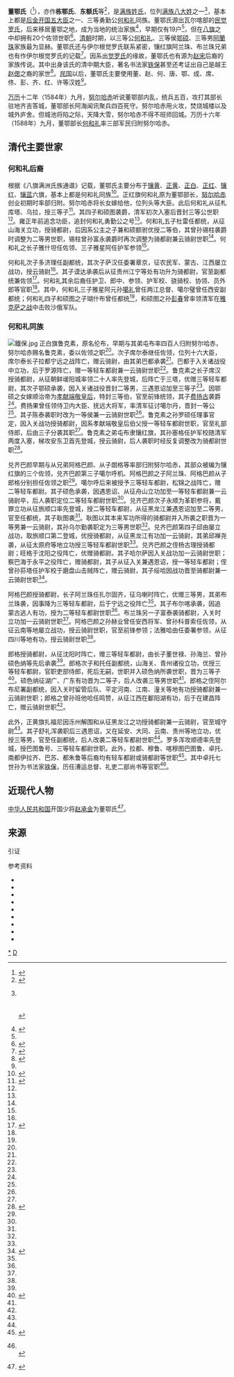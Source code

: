 {{满族姓氏
|姓氏 =董鄂氏
|满文 ={{MongolUnicode|ᡩᠣᠩᡤᠣ<br>ᡥᠠᠯᠠ}}
|转写 = Donggo hala
|始祖 = 越王[[赵偲|赵偲]]？
|世居地 = 董鄂
|代表人物 =[[何和礼|何和礼]]<br>[[孝献端敬皇后|孝献端敬皇后]]<br>[[铁保|铁保]]<br>[[赵承金|赵承金]]
|汉姓 = 董、赵等
}}
{{Contains Manchu text}}

'''董鄂氏'''（{{lang-mnc|ᡩᠣᠩᡤᠣ<br>ᡥᠠᠯᠠ|z=Donggo hala}}<ref>{{harvnb|安双成|1993|p=693}}</ref>），亦作'''栋鄂氏'''、'''东额氏'''等<ref>{{harvnb|刘庆华|2012|p=33}}</ref>，是[[满族姓氏|满族姓氏]]，位列[[满族八大姓|满族八大姓]]之一<ref>{{harvnb|陈康祺|1997|pp=229-230}}<br>{{harvnb|徐珂|1986|pp=2144-2145}}<br>{{harvnb|杨同桂|1933|pp=1-2}}<br>{{harvnb|昭梿|1980|p=316}}</ref>，基本上都是[[后金开国五大臣|后金开国五大臣]]之一、三等勇勤公[[何和礼|何和礼]]同族。董鄂氏源出瓦尔喀部的[[民觉罗氏|民觉罗氏]]，后来移居董鄂之地，成为当地的统治家族<ref name=辞典410>{{harvnb|赵力|2012|p=410}}</ref>，早期仅有19户<ref name=辞典410/>，但在[[八旗|八旗]]之中却拥有20个佐领世职<ref>{{harvnb|赵力|2012|pp=497-503}}</ref>。[[清朝|清朝]]时期，以三等公[[何和礼|何和礼]]、三等侯[[鄂硕|鄂硕]]、三等男[[阿蘭珠|阿蘭珠]]家族最为显赫。董鄂氏还与伊尔根觉罗氏联系紧密，镶红旗阿兰珠、布兰珠兄弟也有作伊尔根觉罗氏的记载<ref>{{harvnb|赵力|2012|pp=372, 410}}</ref>。因系出[[觉罗氏|觉罗氏]]的缘故，董鄂氏也有源为[[宋朝皇室|赵宋]]后裔的家族传说。其中出身该氏的清中期大臣，著名书法家[[铁保|铁保]]甚至还考证出自己是越王[[赵偲|赵偲]]之裔的家世<ref>{{harvnb|昭梿|1980|p=325}}</ref>。[[中华民国_(大陆时期)|民国]]以后，董鄂氏主要使用董、赵、何、唐、鄂、成、席、佟、彭、齐、红、许等汉姓<ref name=辞典410/>。

[[万历|万历]]十二年（1584年）九月，[[努尔哈赤|努尔哈赤]]听说董鄂部内乱，统兵五百，攻打其部长驻地齐吉答城，董鄂部长阿海闻讯聚兵四百死守。努尔哈赤用火攻，焚烧城楼以及城外庐舍。但城池将陷之际，天降大雪，努尔哈赤不得不班师回城。万历十六年（1588年）九月，董鄂部长[[何和礼|何和礼]]率三部军民归附努尔哈赤。

==清代主要世家==
===何和礼后裔===
{{see also|何和礼|噶礼|彭春}}
根据《八旗满洲氏族通谱》记载，董鄂氏主要分布于[[镶黄旗|镶黄]]、[[正黄旗|正黄]]、[[正白旗|正白]]、[[正红旗|正红]]、[[镶红旗|镶红]]、[[镶蓝旗|镶蓝]]六旗，基本上都是何和礼同族<ref>{{harvnb|弘昼等|2002|pp=138-144}}</ref>。正红旗何和礼原为董鄂部长，[[努尔哈赤|努尔哈赤]]创业初期时率部归附。努尔哈赤将长女嫁给他，位列头等大臣。此后何和礼从征札库塔、乌拉，授三等子<ref name=通谱138>{{harvnb|弘昼等|2002|p=138}}</ref>。其四子和硕图袭爵，清军初次入塞后晋封三等公世职<ref name=通谱138/>。雍正年前追念功臣，追封何和礼勇勤公之号<ref name=通谱138/>。何和礼五子杜雷任都统，从征山海关立功，授骑都尉，后因系公主之子兼和硕额驸优授二等伯，其曾孙锡柱袭爵时调整为二等男世职，锡柱曾孙富永袭爵时再次调整为骑都尉兼云骑尉世职<ref name=通谱138/>。何和礼之长子雅什坦任佐领、三子雅星阿任护军参领<ref name=通谱138/>。 

何和礼次子多济理任副都统，其次子萨汉任委署章京，征农民军、蒙古、江西屡立战功，授云骑尉<ref name=通谱138/>。其子谟达承袭后从征贵州江宁等处有功升为骑都尉，官至副都统兼佐领<ref name=通谱139>{{harvnb|弘昼等|2002|p=139}}</ref>。何和礼其余后裔任护卫、郎中、参领、护军校、骁骑校、协领、员外郎等官职<ref name=通谱139/>。其中，何和礼三子雅星阿元孙[[噶礼|噶礼]]曾任两江总督、噶尔璧曾任西安副都统；何和礼四子和硕图之子瑚什布曾任都统<ref name=通谱139/>，和硕图之孙[[彭春|彭春]]曾率领清军在[[雅克萨之战|雅克萨之战]]中击败沙俄军队。

===何和礼同族===
[[File:鐵保.jpg|thumb]]
{{see also|孝献端敬皇后|费扬古 (栋鄂氏)|铁保}}
正白旗鲁克素，原名伦布，早期与其弟屯布率四百人归附努尔哈赤，努尔哈赤赐名鲁克素，委以佐领之职<ref name=通谱139/>。次子席尔泰继任佐领，位列十六大臣，席尔泰长子拉都宁远之战阵亡，赠云骑尉，由其弟巴都承袭<ref name=通谱139/>。巴都于入关诸战役中立功，后于罗源阵亡，赠一等轻车都尉兼一云骑尉世职<ref name=通谱139/>。鲁克素之长子席汉授骑都尉，从征朝鲜叆阳城率领二十人率先登城，后阵亡于三塔，优赠三等轻车都尉，其次子鄂硕承袭，因入关诸战役晋封二等男，三遇恩诏加至三等子<ref name=通谱139/>。因鄂硕之女嫁顺治帝为[[孝献端敬皇后|孝献端敬皇后]]，特封三等伯，官至前锋统领，其子[[费扬古_(栋鄂氏)|费扬古]]袭爵<ref name=通谱139/>。费扬果曾任领侍卫内大臣、抚远大将军，率清军征讨噶尔丹，晋封一等公<ref name=通谱139/>。其子陈泰袭职时改为一等侯兼一云骑尉世职<ref name=通谱139/>。鲁克素之孙罗硕任理事官定，因入关战功授骑都尉，因系孝献端敬皇后伯父授一等轻车都尉世职，官至礼部侍郎，后由三子分袭其职<ref name=通谱139/>。鲁克素之弟屯布隶镶红旗，其孙塞格任护军校随清军两度入塞，梯攻安东卫首先登城，授云骑尉，后人袭职时经反复调整改为骑都尉世职<ref name=通谱140>{{harvnb|弘昼等|2002|p=140}}</ref>。

兑齐巴颜早期与从兄弟阿格巴颜、从子朗格等率部归附努尔哈赤，其部众被编为镶红旗的三个佐领，兑齐巴颜第三子噶尔呼机、阿格巴颜之子阿兰珠、阿格巴颜从子郎格分别担任佐领之职<ref name=通谱140/>。噶尔呼后来被授予三等轻车都尉，松锦之战阵亡，赠二等轻车都尉。其子硕色承袭，因遇恩诏、从征舟山立功加至一等轻车都尉兼一云骑尉卒，后人袭职定位二等轻车都尉世职<ref name=通谱140/>。兑齐巴颜次子永顺为革职参将，戴罪立功从征旅顺口率先登城，授二等轻车都尉，从征黑龙江兼遇恩诏加至二等男，官至任都统，其子耿图袭<ref name=通谱140/>。耿图以其本来军功所得的骑都尉并入所袭之职晋为一等男兼一云骑尉，其孙乌尔勤袭职定为三等男世职<ref name=通谱140/>。兑齐巴颜第四子邱由屡立战功，取旅顺口第二登城，优授骑都尉，从征黑龙江有功加一云骑尉，其弟邱禅尧袭，从征太原府等地立功授三等轻车都尉世职<ref name=通谱140/>。兑齐巴颜之侄杨古理授骑都尉；旺格于沈阳之役阵亡，优赠骑都尉。其子哈尔萨因入关战功加一云骑尉世职；察巴海于永平之役阵亡，赠骑都尉，其子从征入关兼遇恩诏，授一等轻车都尉；侄曾孙荪塔任护军校于磨盘山击贼阵亡，赠云骑尉，其子绥哈因战功晋至骑都尉兼一云骑尉世职<ref name=通谱141>{{harvnb|弘昼等|2002|p=141}}</ref>。

阿格巴颜授骑都尉，长子阿兰珠任扎尔固齐，征乌喇时阵亡，优赠三等男，其弟布兰珠袭，因事降为三等轻车都尉，后于宁远之役阵亡<ref name=通谱141/>。其子布尔喀承袭，因追蒙古逃人有功，授为二等轻车都尉世职<ref name=通谱141/>。布兰珠另一子富泰袭骑都尉，入关时立功加一云骑尉世职<ref name=通谱141/>。阿格巴颜之孙赫业曾任安西将军、曾孙科普索任佐领，从征云南等地屡立战功，授云骑尉世职，官至前锋参领；法雅哈由任委署参领，从征四川等地有功，授云骑尉世职<ref name=通谱141/>。

郎格授骑都尉，从征沈阳时阵亡，赠三等轻车都尉，由长子董世禄、孙海兰、曾孙硕色纳等先后承袭<ref name=通谱141/>。郎格次子和托任副都统，山海关、青州诸役立功，优授三等轻车都尉，官职吏部侍郎，死后无嗣，世职并入硕色纳所袭世职，晋为三等子<ref name=通谱142>{{harvnb|弘昼等|2002|p=142}}</ref>。硕色纳征湖广、广东有功晋为二等子，后人改袭三等男世职<ref name=通谱142/>。郎格之侄阿尔布尼署副都统，因入关时留管后队、平定河南、江南、潼关等地有功授骑都尉兼一云骑尉世职；郎格之曾孙班他哈任鸣赞，从征江西在鄱阳湖有功，后于在建昌阵亡，赠云骑尉世职<ref name=通谱142/>。

此外，正黄旗扎福尼因泺州解围和从征黑龙江之功授骑都尉兼一云骑尉，官至城守尉<ref name=通谱142/>。其子舒礼浑袭职后三遇恩诏，又在延安、大同、云南、贵州等地立功，优授三等男，官至任副都统，后人改袭二等轻车都尉世职<ref name=通谱142/>。罗多浑攻顺德率先登城，授巴图鲁号、三等轻车都尉世职。此外，拉都、穆鲁、喀穆图巴图鲁、卓托、南都伊拉齐、巴苏、都朱鲁等后裔均有轻车都尉或骑都尉等世职<ref>{{harvnb|弘昼等|2002|pp=142-144}}</ref>。其中卓托七世孙为书法家[[铁保|铁保]]，历任漕运总督、礼吏二部尚书等官职<ref>{{harvnb|弘昼等|2002|p=143}}<br>{{Cite web |url=http://archive.ihp.sinica.edu.tw/ttscgi/ttsquery?0:18001010:mctauac:TM%3D%C5K%ABO |title=铁保 |accessdate=2018-01-21 |date= |publisher=中央研究院 |last=中央研究院 |year= |deadurl=no |9= |archive-date=2021-06-09 |archive-url=https://web.archive.org/web/20210609203626/http://archive.ihp.sinica.edu.tw/ttscgi/ttsquery?0:18001010:mctauac:TM%3D%C5K%ABO }}</ref>。

==近现代人物==
[[中华人民共和国|中华人民共和国]]开国少将[[赵承金|赵承金]]为董鄂氏<ref>{{harvnb|赵珏夫|1994|p=4}}</ref>。

==来源==
; 引证
{{reflist|4}}

; 参考资料
{{refbegin}}
*{{Cite book|last=安双成 |title=《满汉大词典》|publisher=辽宁民族出版社 |year=1993 |ISBN=9787805273785 |url= |ref= harv}}
*{{Cite book|last=陈康祺|title=《郎潜纪闻初笔二笔三笔(上下)》|publisher=中华书局|year=1997|isbn=9787101017021|url=|ref=harv}}
*{{Cite book|last=弘昼等|title=《八旗满洲氏族通谱》|publisher=辽海出版社|year=2002|isbn=9787806691892|url= |ref=harv}}
*{{Cite book|last=刘庆华|title=《满族姓氏综录》|publisher=辽宁民族出版社|year=2012|isbn=9787549702794|ref=harv}}
*{{Cite book|last=徐珂|title=《清稗类钞》|publisher=中华书局|year=1986|isbn=9787101010732|url=|ref=harv}}
*{{Cite book|last=杨同桂|title=《沈故》|publisher=辽海书社|year=1933|isbn=|url=|ref=harv}}
*{{Cite book|last=赵力|title=《满族姓氏寻根词典》|publisher=辽宁民族出版社|year=2012|isbn=9787549702862|url=|ref=harv}}
*{{Cite book|last=昭梿|title=《啸亭杂录》|publisher=中华书局|year=1980|isbn=9787101017519|url= |ref=harv}}
*{{Cite book|last=赵珏夫|title=《回忆赵承金将军》|publisher=白山出版社 |year=1994|isbn=9787805663821 |url= |ref=harv}}
{{refend}}

{{满洲八大姓}}

[[Category:董鄂氏|*]]
[[Category:满族姓氏|D]]